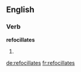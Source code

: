 ==English==

===Verb===
'''refocillates'''

# {{third-person singular of|[[refocillate]]}}

[[de:refocillates]]
[[fr:refocillates]]